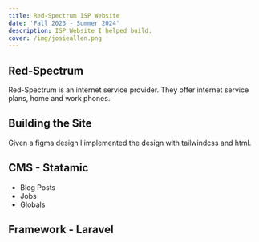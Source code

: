 ```yaml
---
title: Red-Spectrum ISP Website
date: 'Fall 2023 - Summer 2024'
description: ISP Website I helped build. 
cover: /img/josieallen.png
---
```



## Red-Spectrum 

Red-Spectrum is an internet service provider. They offer internet service plans, home and work phones. 

## Building the Site 

Given a figma design I implemented the design with tailwindcss and html. 


## CMS - Statamic 
- Blog Posts
- Jobs
- Globals


## Framework - Laravel 
